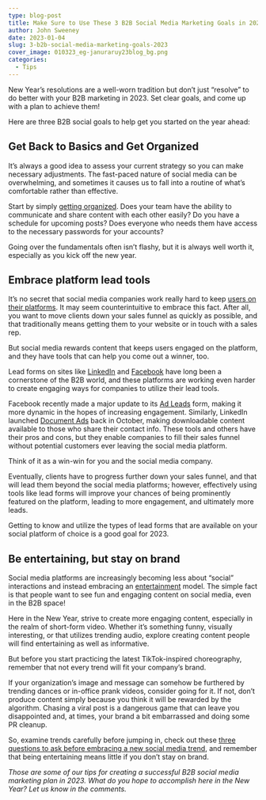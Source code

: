 ```yaml
---
type: blog-post
title: Make Sure to Use These 3 B2B Social Media Marketing Goals in 2023
author: John Sweeney
date: 2023-01-04
slug: 3-b2b-social-media-marketing-goals-2023
cover_image: 010323_eg-januraruy23blog_bg.png
categories:
  - Tips
---
```

<!--StartFragment-->

New Year’s resolutions are a well-worn tradition but don’t just “resolve” to do better with your B2B marketing in 2023. Set clear goals, and come up with a plan to achieve them!

Here are three B2B social goals to help get you started on the year ahead:

## Get Back to Basics and Get Organized

It’s always a good idea to assess your current strategy so you can make necessary adjustments. The fast-paced nature of social media can be overwhelming, and sometimes it causes us to fall into a routine of what’s comfortable rather than effective. 

Start by simply [getting organized](https://brandglue.com/blog/tools-social-media-management-internal-organization/). Does your team have the ability to communicate and share content with each other easily? Do you have a schedule for upcoming posts? Does everyone who needs them have access to the necessary passwords for your accounts?

Going over the fundamentals often isn’t flashy, but it is always well worth it, especially as you kick off the new year.

## Embrace platform lead tools

It’s no secret that social media companies work really hard to keep [users on their platforms](https://www.kqed.org/futureofyou/397018/7-specific-ways-social-media-companies-have-you-hooked). It may seem counterintuitive to embrace this fact. After all, you want to move clients down your sales funnel as quickly as possible, and that traditionally means getting them to your website or in touch with a sales rep.

But social media rewards content that keeps users engaged on the platform, and they have tools that can help you come out a winner, too.

Lead forms on sites like [LinkedIn](https://business.linkedin.com/marketing-solutions/cx/18/01/b2b-sem-desktop?src=go-pa&trk=sem-ga_campid.16876030250_asid.138250555649_crid.620642670610_kw.linkedin%20lead%20forms_d.c_tid.kwd-956945671418_n.g_mt.e_geo.9010545&mcid=6833116242744877115&cid=&gclid=CjwKCAiAheacBhB8EiwAItVO24nl55Dd0lBm9GRDppNpUdDxBWYzvnEFLknKplBvMk4y1yAVGIqy_RoCvj4QAvD_BwE&gclsrc=aw.ds) and [Facebook](https://www.facebook.com/business/help/1481110642181372?id=735435806665862) have long been a cornerstone of the B2B world, and these platforms are working even harder to create engaging ways for companies to utilize their lead tools.

Facebook recently made a major update to its [Ad Leads](https://www.jonloomer.com/big-update-to-facebook-ads-lead-forms/) form, making it more dynamic in the hopes of increasing engagement. Similarly, LinkedIn launched [Document Ads](https://www.socialmediatoday.com/news/LinkedIn-Launches-Document-Ads-Offline-Conversions-Media-Library/633038/) back in October, making downloadable content available to those who share their contact info. These tools and others have their pros and cons, but they enable companies to fill their sales funnel without potential customers ever leaving the social media platform. 

Think of it as a win-win for you and the social media company. 

Eventually, clients have to progress further down your sales funnel, and that will lead them beyond the social media platforms; however, effectively using tools like lead forms will improve your chances of being prominently featured on the platform, leading to more engagement, and ultimately more leads.

Getting to know and utilize the types of lead forms that are available on your social platform of choice is a good goal for 2023.

## Be entertaining, but stay on brand

Social media platforms are increasingly becoming less about “social” interactions and instead embracing an [entertainment](https://www.socialmediatoday.com/news/social-media-tiktok-is-entertainment/637087/) model. The simple fact is that people want to see fun and engaging content on social media, even in the B2B space!

Here in the New Year, strive to create more engaging content, especially in the realm of short-form video. Whether it’s something funny, visually interesting, or that utilizes trending audio, explore creating content people will find entertaining as well as informative.

But before you start practicing the latest TikTok-inspired choreography, remember that not every trend will fit your company’s brand.

If your organization’s image and message can somehow be furthered by trending dances or in-office prank videos, consider going for it. If not, don’t produce content simply because you think it will be rewarded by the algorithm. Chasing a viral post is a dangerous game that can leave you disappointed and, at times, your brand a bit embarrassed and doing some PR cleanup.

So, examine trends carefully before jumping in, check out these [three questions to ask before embracing a new social media trend](https://brandglue.com/blog/3-questions-embracing-adopting-new-social-media-trend/), and remember that being entertaining means little if you don’t stay on brand.

*Those are some of our tips for creating a successful B2B social media marketing plan in 2023. What do you hope to accomplish here in the New Year? Let us know in the comments.*

<!--EndFragment-->